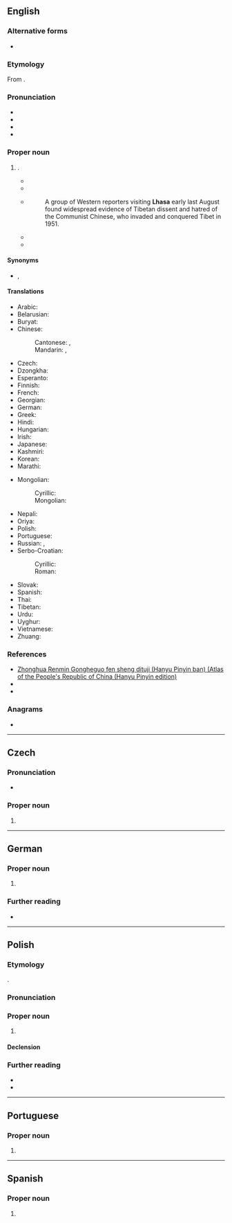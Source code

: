 {{also|Lhâsâ}}
==English==
{{Wikipedia}}
{{commonscat}}

===Alternative forms===
* {{l|en|Lh'asa}}

===Etymology===
From {{bor|en|bo|ལྷ་ས}}.

===Pronunciation===
* {{IPA|en|/ˈlɑːsə/}}
* {{enPR|läʹsu̇|lǎʹsu̇}}
* {{audio|en|LL-Q1860 (eng)-Vealhurl-Lhasa.wav|Audio (UK)}}
* {{rhymes|en|ɑːsə|s=2}}

===Proper noun===
{{en-proper noun}}

# {{place|en|capital city|ar/Tibet|c/China}}.
#* {{quote-journal
|en
|year=1890
|month=October
|title=The Literature of Tibet
|url=https://archive.org/details/edinburghreview172londuoft/page/301/
|journal={{w|Edinburgh Review}}
|volume=CCCLII
|page=390
|pageurl=https://archive.org/details/edinburghreview172londuoft/page/390/
|passage=Tibetan literature is chiefly Buddhistic, but not wholly so. The capital of Tibet, '''Lhásá''' ('the seat of the gods'), is indeed the Rome of Buddhism, and in no other country does that religion attract higher patronage, and nowhere else is its philosophy more ardently studied. Nevertheless, the whole of the inhabitants are not Buddhists.
|brackets=on}}
#* {{quote-book
|en
|url=https://archive.org/details/in.ernet.dli.2015.39124/mode
|year=1905
|title=The Opening of Tibet: An Account of Lhasa and the Country and People of Central Tibet and of the Progress of the Mission Sent There by the English Government in the Year 1903-4
|author=Perceval Landon
|publisher=Doubleday, Page & Co.
|location=New York
|page=3
|pageurl=https://archive.org/details/in.ernet.dli.2015.39124/page/n25/mode/
|text=The earliest historical relic of the Tibetans—like that of many, perhaps of most, other races—is a weather-beaten stone, the Do-ring. It stands in the center of '''Lhasa''', across the courtyard in front of the western doors of the Cathedral or Jokang, beneath the famous willow-tree.}}
#* {{quote-journal
|en
|url=https://archive.org/details/sim_free-china-weekly_1983-10-09_24_40/
|date=October 10, 1983
|title=Crime Wave Sweeps Communist Mainland
|journal=Free China Weekly
|volume=XXIV
|issue=40
|location=[[Taipei]]
|issn=0016-0318
|oclc=1786626
|page=3
|pageurl=https://archive.org/details/sim_free-china-weekly_1983-10-09_24_40/page/n2/}}
#*:A group of Western reporters visiting '''Lhasa''' early last August found widespread evidence of Tibetan dissent and hatred of the Communist Chinese, who invaded and conquered Tibet in 1951.
#* {{quote-book|en|page=229|author=Hildegard Diemberger|title=When a Woman Becomes a Religious Dynasty: The Samding Dorje Phagmo of Tibet
|date=10 December 2007|publisher={{w|Columbia University Press}}|url= https://books.google.co.nz/books?id=oZ8UDxYpUCoC |LCCN=2007000291|OCLC=963516932|isbn= 9780231512466 |passage= The Magnificent Lady said, “Without relying on means and wisdom together, no enlightment is possible, but if both means and wisdom come together, enlightment can be achieved.” She said that she wanted to continue the journey to '''Lhasa'''. }}
#* {{quote-journal
|en
|date=June 5, 2021
|title=Fast track to the throne
|journal={{w|The Economist}}
|url=https://archive.org/details/the-economist-magazine-11th-june-2021/
|volume=439
|issue=9248
|issn=0013-0613
|oclc=1105186639
|page=36
|pageurl=https://archive.org/details/the-economist-magazine-11th-june-2021/page/36/
|text=The 37bn-yuan ($5.7bn) track extends from the region’s capital '''Lhasa''' eastward to the city of Nyingchi, which is Tibetan for “Throne of the Sun”.}}

====Synonyms====
* {{q|from [[Mandarin Chinese]]}} {{l|en|Lasa}}, {{l|en|La-sa}}

====Translations====
{{trans-top|Capital of Tibet}}
* Arabic: {{t|ar|لَاسَا|f}}
* Belarusian: {{t|be|Лхаса|f}}
* Buryat: {{t|bua|Һаса}}
* Chinese:
*: Cantonese: {{t|yue|拉薩}}, {{t|yue|拉萨|tr=laai1 saat3}}
*: Mandarin: {{t+|cmn|拉薩|sc=Hani}}, {{t+|cmn|拉萨|tr=Lāsà|sc=Hani}}
* Czech: {{t+|cs|Lhasa|f}}
* Dzongkha: {{t-needed|dz}}
* Esperanto: {{t|eo|Lasao}}
* Finnish: {{t|fi|Lhasa}}
* French: {{t+|fr|Lhassa}}
* Georgian: {{t|ka|ლჰასა}}
* German: {{t|de|Lhasa}}
* Greek: {{t+|el|Λάσα}}
* Hindi: {{t+|hi|ल्हासा}}
* Hungarian: {{t+|hu|Lhásza}}
* Irish: {{t|ga|Lása|m}}
* Japanese: {{t|ja|ラサ|tr=Rasa}}
* Kashmiri: {{t-needed|ks}}
* Korean: {{t+|ko|^라싸}}
* Marathi: {{t|mr|ल्हासा}}
{{trans-mid}}
* Mongolian:
*: Cyrillic: {{t|mn|Лхас}}
*: Mongolian: {{t|mn|ᡀᠠᠰᠠ}}
* Nepali: {{t|ne|लासा}}
* Oriya: {{t+|or|ଲାସା}}
* Polish: {{t+|pl|Lhasa|f}}
* Portuguese: {{t|pt|Lassa}}
* Russian: {{t+|ru|Лха́са|f}}, {{t+|ru|Ла́са|f}}
* Serbo-Croatian:
*: Cyrillic: {{t|sh|Ласа|f}}
*: Roman: {{t|sh|Lasa|f}}
* Slovak: {{t|sk|Lhasa|f}}
* Spanish: {{t+|es|Lhasa}}
* Thai: {{t|th|ลาซา|tr=laasaa}}
* Tibetan: {{t|bo|ལྷ་ས}}
* Urdu: {{t-needed|ur}}
* Uyghur: {{t|ug|لخاسا}}
* Vietnamese: {{t|vi|Lhasa}}
* Zhuang: {{t|za|Lahsaz}}
{{trans-bottom}}

===References===
* [https://web.archive.org/web/20160326042712/https://www.paragonbook.com/html/browsesubj/fullcitation.cfm?item=35277 Zhonghua Renmin Gongheguo fen sheng dituji (Hanyu Pinyin ban) (Atlas of the People's Republic of China (Hanyu Pinyin edition)]
* {{R:Lexico|pos=pn}}
* {{R:Merriam-Webster Online}}

===Anagrams===
* {{anagrams|en|a=aahls|Lasha|Sahla|Salah|halas|salah|shala}}

----

==Czech==

===Pronunciation===
* {{cs-IPA}}

===Proper noun===
{{cs-proper noun|g=f}}

# {{place|cs|capital city|ar/Tibet|c/China|t1=Lhasa}}

----

==German==
{{wikipedia|lang=de}}

===Proper noun===
{{de-proper noun|n}}

# {{place|de|capital city|ar/Tibet|c/China|t1=Lhasa}}

===Further reading===
* {{R:Duden|Lhasa}}

----

==Polish==
{{wp|lang=pl}}

===Etymology===
{{bor+|pl|bo|ལྷ་ས}}.

===Pronunciation===
{{pl-p|lasa|h=Lha.sa|a=LL-Q809 (pol)-Olaf-Lhasa.wav}}

===Proper noun===
{{pl-proper noun|f}}

# {{place|pl|capital city|ar/Tibet|c/China|t1=Lhasa}}

====Declension====
{{pl-decl-noun-f|tantum=s}}

===Further reading===
* {{R:pl:WSJP}}
* {{R:PWN}}

{{C|pl|Exonyms}}

----

==Portuguese==

===Proper noun===
{{pt-proper noun|f}}

# {{alternative form of|pt|Lassa}}

----

==Spanish==
{{wikipedia|lang=es}}

===Proper noun===
{{es-proper noun}}

# {{place|es|capital city|ar/Tibet|c/China|t1=Lhasa}}